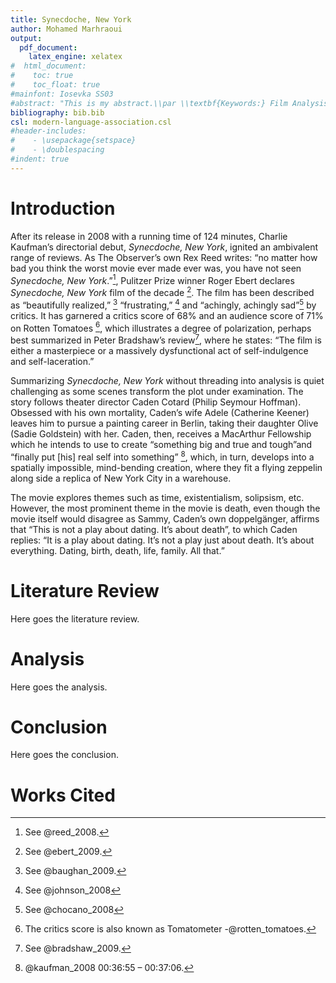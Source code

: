 ```yaml
---
title: Synecdoche, New York
author: Mohamed Marhraoui
output:
  pdf_document:
    latex_engine: xelatex
#  html_document:
#    toc: true
#    toc_float: true
#mainfont: Iosevka SS03
#abstract: "This is my abstract.\\par \\textbf{Keywords:} Film Analysis, Postmodernity, Theater."
bibliography: bib.bib
csl: modern-language-association.csl
#header-includes:
#    - \usepackage{setspace}
#    - \doublespacing
#indent: true
---
```


\pagebreak

# Introduction

After its release in 2008 with a running time of 124 minutes, Charlie Kaufman's directorial debut, _Synecdoche, New York_, ignited an ambivalent range of reviews. As The Observer's own Rex Reed writes: "no matter how bad you think the worst movie ever made ever was, you have not seen _Synecdoche, New York_."^[See @reed_2008.], Pulitzer Prize winner Roger Ebert declares _Synecdoche, New York_ film of the decade ^[See @ebert_2009.]. The film has been described as "beautifully realized," ^[See @baughan_2009.] "frustrating," ^[See @johnson_2008] and "achingly, achingly sad"^[See @chocano_2008] by critics. It has garnered a critics score of 68% and an audience score of 71% on Rotten Tomatoes ^[The critics score is also known as Tomatometer -@rotten_tomatoes.], which illustrates a degree of polarization, perhaps best summarized in Peter Bradshaw's review^[See @bradshaw_2009.], where he states: "The film is either a masterpiece or a massively dysfunctional act of self-indulgence and self-laceration."

Summarizing _Synecdoche, New York_ without threading into analysis is quiet challenging as some scenes transform the plot under examination. The story follows theater director Caden Cotard (Philip Seymour Hoffman). Obsessed with his own mortality, Caden's wife Adele (Catherine Keener) leaves him to pursue a painting career in Berlin, taking their daughter Olive (Sadie Goldstein) with her. Caden, then, receives a MacArthur Fellowship which he intends to use to create "something big and true and tough"and "finally put [his] real self into something" ^[@kaufman_2008 00:36:55 -- 00:37:06.], which, in turn, develops into a spatially impossible, mind-bending creation, where they fit a flying zeppelin along side a replica of New York City in a warehouse.

The movie explores themes such as time, existentialism, solipsism, etc. However, the most prominent theme in the movie is death, even though the movie itself would disagree as Sammy, Caden's own doppelgänger, affirms that "This is not a play about dating. It's about death", to which Caden replies: "It is a play about dating. It's not a play just about death. It's about everything. Dating, birth, death, life, family. All that."

# Literature Review

Here goes the literature review.

# Analysis

Here goes the analysis.


# Conclusion

Here goes the conclusion.

\pagebreak

# Works Cited
